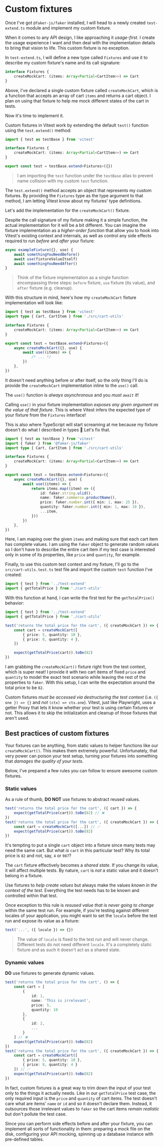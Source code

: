 # Custom fixtures

<EpicVideo url="https://www.epicweb.dev/workshops/advanced-vitest-patterns/context/02-01-problem/solution" />

Once I've got `@faker-js/faker` installed, I will head to a newly created `test-extend.ts` module and implement my custom fixture.

When it comes to any API design, I like approaching it _usage-first_. I create the usage experience I want and then deal with the implementation details to bring that vision to life. This custom fixture is no exception.

In `test-extend.ts`, I will define a new type called `Fixtures` and use it to describe my custom fixture's name and its call signature:

```ts filename=test-extend.ts add=1-3
interface Fixtures {
	createMockCart: (items: Array<Partial<CartItem>>) => Cart
}
```

Above, I've declared a single custom fixture called `createMockCart`, which is a function that accepts an array of cart `items` and returns a cart object. I plan on using that fixture to help me mock different states of the cart in tests.

Now it's time to implement it.

Custom fixtures in Vitest work by extending the default `test()` function using the `test.extend()` method:

```ts filename=test-extend.ts add=1,7
import { test as testBase } from 'vitest'

interface Fixtures {
	createMockCart: (items: Array<Partial<CartItem>>) => Cart
}

export const test = testBase.extend<Fixtures>({})
```

> I am importing the `test` function under the `testBase` alias to prevent name collision with my custom `test` function.

The `test.extend()` method accepts an object that represents my custom fixtures. By providing the `Fixtures` type as the type argument to that method, I am letting Vitest know about my fixtures' type definitions.

Let's add the implementation for the `createMockCart()` fixture.

Despite the call signature of my fixture making it a simple function, the actual implementation for it will be a bit different. You can imagine the fixture implementation as a _higher-order function_ that allow you to hook into Vitest's existing context and internals, as well as control any side effects required to run _before_ and _after_ your fixture:

```ts
async exampleFixture({}, use) {
	await somethingYouNeedBefore()
	await use(fixtureValueItself)
	await somethingYouNeedAfter()
}
```

> Think of the fixture implementation as a single function encompassing three steps: `before` fixture, `use` fixture (its value), and `after` fixture (e.g. cleanup).

With this structure in mind, here's how my `createMockCart` fixture implementation will look like:

```ts filename=test-extend.ts add=9-13
import { test as testBase } from 'vitest'
import type { Cart, CartItem } from './src/cart-utils'

interface Fixtures {
	createMockCart: (items: Array<Partial<CartItem>>) => Cart
}

export const test = testBase.extend<Fixtures>({
	async createMockCart({}, use) {
		await use((items) => {
			/* ... */
		})
	},
})
```

It doesn't need anything before or after itself, so the only thing I'll do is provide the `createMockCart` implementation inline to the `use()` call.

<callout-warning>The `use()` function is _always asynchronous_ and you _must `await` it_!</callout-warning>

Calling `use()` in your fixture implementation _exposes any given argument as the value of that fixture_. This is where Vitest infers the expected type of your fixture from the `Fixtures` interface!

This is also where TypeScript will start screaming at me because my fixture doesn't do what I described in types 😬 Let's fix that.

```ts filename=test-extend.ts add=2,12-18
import { test as testBase } from 'vitest'
import { faker } from '@faker-js/faker'
import type { Cart, CartItem } from './src/cart-utils'

interface Fixtures {
	createMockCart: (items: Array<Partial<CartItem>>) => Cart
}

export const test = testBase.extend<Fixtures>({
	async createMockCart({}, use) {
		await use((items) => {
			return items.map((item) => ({
				id: faker.string.ulid(),
				name: faker.commerce.productName(),
				price: faker.number.int({ min: 1, max: 25 }),
				quantity: faker.number.int({ min: 1, max: 10 }),
				...item,
			}))
		})
	},
})
```

Here, I am maping over the given `items` and making sure that each cart item has complete values. I am using the `faker` object to generate random values so I don't have to describe the entire cart item if my test case is interested only in some of its properties, like `price` and `quantity`, for example.

Finally, to use this custom test context and my fixture, I'll go to the `src/cart-utils.test.ts` test file and import the custom `test` function I've created:

```ts filename=src/cart-utils.test add=1
import { test } from '../test-extend'
import { getTotalPrice } from './cart-utils'
```

With this function at hand, I can write the first test for the `getTotalPrice()` behavior:

```ts filename=src/cart-utils.test add=4-11 highlight=4-8
import { test } from '../test-extend'
import { getTotalPrice } from './cart-utils'

test('returns the total price for the cart', ({ createMockCart }) => {
	const cart = createMockCart([
		{ price: 5, quantity: 10 },
		{ price: 8, quantity: 4 },
	])

	expect(getTotalPrice(cart)).toBe(82)
})
```

I am grabbing the `createMockCart()` fixture right from the test context, which is super neat! I provide it with two cart items of fixed `price` and `quantity` to model the exact test scenario while leaving the rest of the properties to `faker`. With this setup, I can write the expectation around the total price to be `82`.

<callout-warning>Custom fixtures _must be accessed via destructuring the test context_ (i.e. `({ one }) => {}` and _not_ `(ctx) => ctx.one`). Vitest, just like Playwright, uses a getter Proxy that lets it know whether your test is using certain fixtures or not. This allows it to skip the initialization and cleanup of those fixtures that aren't used.</callout-warning>

## Best practices of custom fixtures

Your fixtures can be anything, from static values to helper functions like our `createMockCart()`. This makes them extremely powerful. Unfortunately, that very power can poison your test setup, turning your fixtures into something that _damages the quality of your tests_.

Below, I've prepared a few rules you can follow to ensure awesome custom fixtures.

### Static values

As a rule of thumb, **DO NOT** use fixtures to abstract reused values.

```ts remove=1-3 add=4-7
test('returns the total price for the cart', ({ cart }) => {
	expect(getTotalPrice(cart)).toBe(82) // ❌
})
test('returns the total price for the cart', ({ createMockCart }) => {
	const cart = createMockCart([...]) // ✅
	expect(getTotalPrice(cart)).toBe(82)
})
```

It's tempting to put a single `cart` object into a fixture since many tests may need the same cart. But what _is_ `cart` in this particular test? Why its total price is `82` and not, say, `4` or `987`?

The `cart` fixture effectively becomes a _shared state_. If you change its value, it will affect multiple tests. By nature, `cart` is _not_ a static value and it doesn't belong in a fixture.

<callout-success>Use fixtures to _help create values_ but always make the values _known in the context of the test_. Everything the test needs has to be known and controlled within that test.</callout-success>

Once exception to this rule is _resused value that is never going to change_ within the same test run. For example, if you're testing against different locales of your application, you might want to set the `locale` before the test run and expose its value as a fixture:

```ts highlight=1
test('...', ({ locale }) => {})
```

> The value of `locale` is fixed to the test run and will never change. Different tests do not need different `locale`. It's a completely static fixture and as such it doesn't act as a shared state.

### Dynamic values

**DO** use fixtures to generate dynamic values.

```ts remove=1-15 add=16-22
test('returns the total price for the cart', () => {
	const cart = [
		{
			id: 1,
			name: 'This is irrelevant',
			price: 5,
			quantity: 10
		},
		{
			id: 2,
			...
		}
	] // ❌
	expect(getTotalPrice(cart)).toBe(82)
})
test('returns the total price for the cart', ({ createMockCart }) => {
	const cart = createMockCart([
		{ price: 5, quantity: 10 },
		{ price: 8, quantity: 4 }
	]) // ✅
	expect(getTotalPrice(cart)).toBe(82)
})
```

In fact, custom fixtures is a great way to trim down the input of your test only to the things it actually needs. Like in our `getTotalPrice` test case, the only required input is the `price` and `quantity` of cart items. The test doesn't care what are items' `name` or `id` and so it doesn't declare them. Instead, it outsources those irrelevant values to `faker` so the cart items _remain realistic_ but don't pollute the test case.

<callout-success>Since you can perform side effects before and after your fixture, you can implement all sorts of functionality in them: preparing a mock file on the disk, configuring your API mocking, spinning up a database instance with pre-defined tables.</callout-success>
